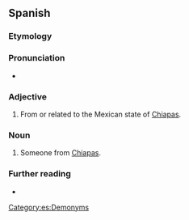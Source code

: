 ==Spanish==

===Etymology===
{{af|es|Chiapas|-eco}}

===Pronunciation===
* {{es-IPA|chi.apaneco}}

===Adjective===
{{es-adj|f=chiapaneca}}

# From or related to the Mexican state of [[Chiapas]].

===Noun===
{{es-noun|m|f=chiapaneca}}

# Someone from [[Chiapas]].

===Further reading===
* {{R:DRAE}}

[[Category:es:Demonyms]]